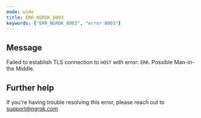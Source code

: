 ```yaml
---
mode: wide
title: ERR_NGROK_8003
keywords: ["ERR_NGROK_8003", "error 8003"]
---
```


## Message

Failed to establish TLS connection to `HOST` with error: `ERR`. Possible Man-in-the Middle.

## Further help

If you're having trouble resolving this error, please reach out to [support@ngrok.com](mailto:support@ngrok.com?subject=Help%20with%20ERR_NGROK_8003)
